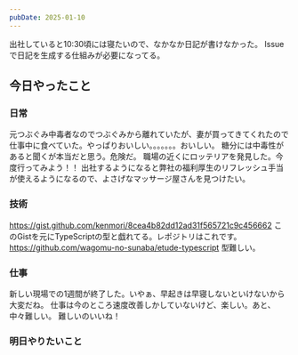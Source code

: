 ```yaml
---
pubDate: 2025-01-10
---
```


出社していると10:30頃には寝たいので、なかなか日記が書けなかった。
Issueで日記を生成する仕組みが必要になってる。

## 今日やったこと

### 日常

元つぶぐみ中毒者なのでつぶぐみから離れていたが、妻が買ってきてくれたので仕事中に食べていた。やっぱりおいしい。。。。。。。おいしい。
糖分には中毒性があると聞くが本当だと思う。危険だ。
職場の近くにロッテリアを発見した。今度行ってみよう！！
出社するようになると弊社の福利厚生のリフレッシュ手当が使えるようになるので、よさげなマッサージ屋さんを見つけたい。

### 技術

https://gist.github.com/kenmori/8cea4b82dd12ad31f565721c9c456662
このGistを元にTypeScriptの型と戯れてる。レポジトリはこれです。
https://github.com/wagomu-no-sunaba/etude-typescript
型難しい。

### 仕事

新しい現場での1週間が終了した。いやぁ、早起きは早寝しないといけないから大変だね。
仕事は今のところ速度改善しかしていないけど、楽しい。あと、中々難しい。
難しいのいいね！

### 明日やりたいこと

